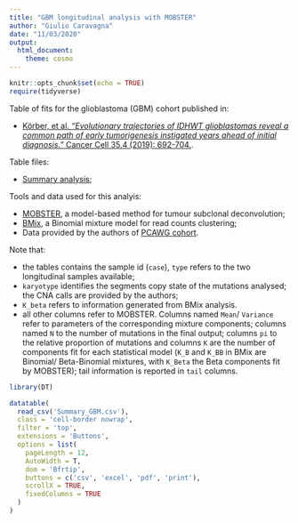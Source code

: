 ```yaml
---
title: "GBM longitudinal analysis with MOBSTER"
author: "Giulio Caravagna"
date: "11/03/2020"
output: 
  html_document:
    theme: cosmo
---
```


```r
knitr::opts_chunk$set(echo = TRUE)
require(tidyverse)
```


Table of fits for the glioblastoma (GBM) cohort published in:

* [Körber, et al. *"Evolutionary trajectories of IDHWT glioblastomas reveal a common path of early tumorigenesis instigated years ahead of initial diagnosis."* Cancer Cell 35.4 (2019): 692-704.](https://www.sciencedirect.com/science/article/abs/pii/S1535610819301023). 


Table files:

* [Summary analysis](Summary_GBM.tsv);

Tools and data used for this analyis:

* [MOBSTER](https://caravagn.github.io/mobster), a model-based method for tumour subclonal deconvolution;
* [BMix](https://caravagn.github.io/BMix), a Binomial mixture model for read counts clustering;
* Data provided by the authors of [PCAWG cohort](https://docs.icgc.org/pcawg/).

Note that:

* the tables contains the sample id (`case`), `type` refers to the two longitudinal samples available;
* `karyotype` identifies the segments copy state of the mutations analysed; the CNA calls  are provided by the authors;
* `K_beta` refers to information generated from  BMix analysis. 
* all other columns refer to MOBSTER. Columns named `Mean`/ `Variance` refer to parameters of the corresponding mixture components; columns named `N` to the number of mutations in the final output; columns `pi`  to the relative proportion of mutations and columns `K`  are the number of components fit for each statistical model (`K_B` and `K_BB` in BMix are Binomial/ Beta-Binomial mixtures, with `K_Beta` the Beta components fit by MOBSTER); tail information is reported in `tail` columns.



```r
library(DT)

datatable(
  read_csv('Summary_GBM.csv'),
  class = 'cell-border nowrap',
  filter = 'top',
  extensions = 'Buttons',
  options = list(
    pageLength = 12,
    AutoWidth = T,
    dom = 'Bfrtip',
    buttons = c('csv', 'excel', 'pdf', 'print'),
    scrollX = TRUE,
    fixedColumns = TRUE
  )
)
```
